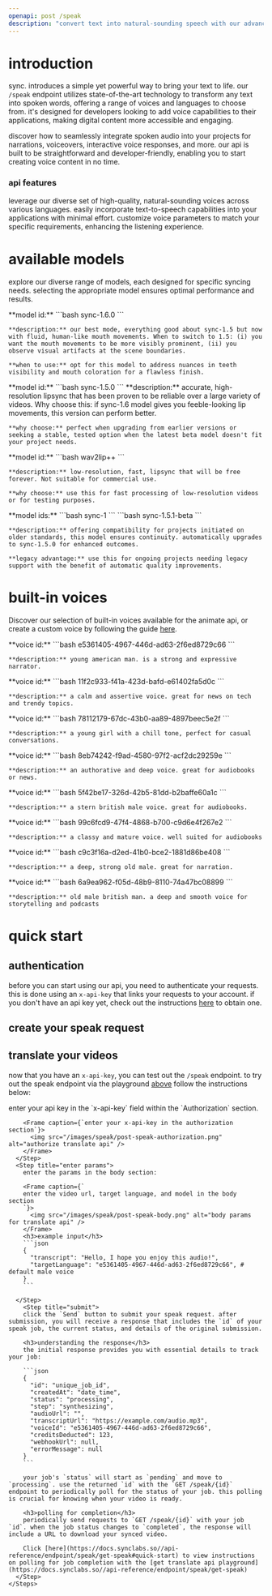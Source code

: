 ```yaml
---
openapi: post /speak
description: "convert text into natural-sounding speech with our advanced text-to-speech technology. this api tailors audio outputs to fit your needs, whether for narrations, voiceovers, or enhancing user experience with voice responses."
---
```


# introduction
sync. introduces a simple yet powerful way to bring your text to life. our `/speak` endpoint utilizes state-of-the-art technology to transform any text into spoken words, offering a range of voices and languages to choose from. it's designed for developers looking to add voice capabilities to their applications, making digital content more accessible and engaging.

discover how to seamlessly integrate spoken audio into your projects for narrations, voiceovers, interactive voice responses, and more. our api is built to be straightforward and developer-friendly, enabling you to start creating voice content in no time.

### api features

<Card title="natural-sounding voices" icon="microphone-lines" iconType="duotone">
  leverage our diverse set of high-quality, natural-sounding voices across various languages.
</Card>
<Card title="flexible integration" icon="puzzle-piece" iconType="duotone">
  easily incorporate text-to-speech capabilities into your applications with minimal effort.
</Card>
<Card title="customization options" icon="sliders" iconType="duotone">
  customize voice parameters to match your specific requirements, enhancing the listening experience.
</Card>

# available models

explore our diverse range of models, each designed for specific syncing needs. selecting the appropriate model ensures optimal performance and results.

<AccordionGroup>
  <Accordion icon="star" title="sync-1.6.0 (top-tier sync)">
    **model id:** 
    ```bash 
    sync-1.6.0
    ```

    **description:** our best mode, everything good about sync-1.5 but now with fluid, human-like mouth movements. When to switch to 1.5: (i) you want the mouth movements to be more visibly prominent, (ii) you observe visual artifacts at the scene boundaries.

    **when to use:** opt for this model to address nuances in teeth visibility and mouth coloration for a flawless finish.
  </Accordion>

  <Accordion icon="circle-check" title="sync-1.5.0 (stable and tested)">
    **model id:** 
    ```bash 
    sync-1.5.0
    ```
    **description:** accurate, high-resolution lipsync that has been proven to be reliable over a large variety of videos. Why choose this: if sync-1.6 model gives you feeble-looking lip movements, this version can perform better.

    **why choose:** perfect when upgrading from earlier versions or seeking a stable, tested option when the latest beta model doesn't fit your project needs.
  </Accordion>

  <Accordion icon="bolt" title="wav2lip++ (fast and free to use)">
    **model id:** 
    ```bash
    wav2lip++
    ```

    **description:** low-resolution, fast, lipsync that will be free forever. Not suitable for commercial use.

    **why choose:** use this for fast processing of low-resolution videos or for testing purposes.
  </Accordion>

  <Accordion icon="box-archive" title="sync-1, sync-1.5.1-beta (legacy support)">
    **model ids:** 
    ```bash
    sync-1
    ```
     ```bash
    sync-1.5.1-beta
    ```

    **description:** offering compatibility for projects initiated on older standards, this model ensures continuity. automatically upgrades to sync-1.5.0 for enhanced outcomes.

    **legacy advantage:** use this for ongoing projects needing legacy support with the benefit of automatic quality improvements.
  </Accordion>
</AccordionGroup>

# built-in voices

Discover our selection of built-in voices available for the animate api, or create a custom voice by following the guide [here](https://docs.synclabs.so//api-reference/endpoint/voices/post-voice).

<AccordionGroup>
  <Accordion icon="volume-high" title="default male">
    **voice id:** 
    ```bash 
    e5361405-4967-446d-ad63-2f6ed8729c66
    ```

    **description:** young american man. is a strong and expressive narrator.
  </Accordion>
  <Accordion icon="volume-high" title="young american male">
    **voice id:** 
    ```bash 
    11f2c933-f41a-423d-bafd-e61402fa5d0c
    ```

    **description:** a calm and assertive voice. great for news on tech and trendy topics.
  </Accordion>
  <Accordion icon="volume-high" title="young american female">
    **voice id:** 
    ```bash 
    78112179-67dc-43b0-aa89-4897beec5e2f
    ```

    **description:** a young girl with a chill tone, perfect for casual conversations.
  </Accordion>
  <Accordion icon="volume-high" title="middle-aged american male">
    **voice id:** 
    ```bash 
    8eb74242-f9ad-4580-97f2-acf2dc29259e
    ```

    **description:** an authorative and deep voice. great for audiobooks or news.
  </Accordion>
  <Accordion icon="volume-high" title="middle-aged british male">
    **voice id:** 
    ```bash 
    5f42be17-326d-42b5-81dd-b2baffe60a1c
    ```

    **description:** a stern british male voice. great for audiobooks.
  </Accordion>
  <Accordion icon="volume-high" title="middle-aged british female">
    **voice id:** 
    ```bash 
    99c6fcd9-47f4-4868-b700-c9d6e4f267e2
    ```

    **description:** a classy and mature voice. well suited for audiobooks
  </Accordion>
  <Accordion icon="volume-high" title="old american male">
    **voice id:** 
    ```bash 
    c9c3f16a-d2ed-41b0-bce2-1881d86be408
    ```

    **description:** a deep, strong old male. great for narration.
  </Accordion>
  <Accordion icon="volume-high" title="old british male">
    **voice id:** 
    ```bash 
    6a9ea962-f05d-48b9-8110-74a47bc08899
    ```

    **description:** old male british man. a deep and smooth voice for storytelling and podcasts
  </Accordion>
</AccordionGroup>


# quick start

## authentication
before you can start using our api, you need to authenticate your requests. this is done using an `x-api-key` that links your requests to your account. if you don't have an api key yet, check out the instructions [here](https://docs.synclabs.so//api-reference/quickstart#generate-an-api-key) to obtain one.

## create your speak request

## translate your videos

now that you have an `x-api-key`, you can test out the `/speak` endpoint. to try out the speak endpoint via the playground [above](/api-reference/endpoint/speak/post-speak) follow the instructions below:

<AccordionGroup>
  <Accordion icon="book" title="generate speech via the api playground">
    <Steps>
      <Step title="authorize">
        enter your api key in the `x-api-key` field within the `Authorization` section.

        <Frame caption={`enter your x-api-key in the authorization section`}>
          <img src="/images/speak/post-speak-authorization.png" alt="authorize translate api" />
        </Frame>
      </Step>
      <Step title="enter params">
        enter the params in the body section:

        <Frame caption={`
        enter the video url, target language, and model in the body section
        `}>
          <img src="/images/speak/post-speak-body.png" alt="body params for translate api" />
        </Frame>
        <h3>example input</h3>
        ```json
        {
          "transcript": "Hello, I hope you enjoy this audio!",
          "targetLanguage": "e5361405-4967-446d-ad63-2f6ed8729c66", # default male voice
        }
        ```
      
      </Step>
        <Step title="submit">
        click the `Send` button to submit your speak request. after submission, you will receive a response that includes the `id` of your speak job, the current status, and details of the original submission.

        <h3>understanding the response</h3>
        the initial response provides you with essential details to track your job:

        ```json
        {
          "id": "unique_job_id",
          "createdAt": "date_time",
          "status": "processing",
          "step": "synthesizing",
          "audioUrl": "",
          "transcriptUrl": "https://example.com/audio.mp3",
          "voiceId": "e5361405-4967-446d-ad63-2f6ed8729c66",
          "creditsDeducted": 123,
          "webhookUrl": null,
          "errorMessage": null
        }
        ```

        your job's `status` will start as `pending` and move to `processing`. use the returned `id` with the `GET /speak/{id}` endpoint to periodically poll for the status of your job. this polling is crucial for knowing when your video is ready.

        <h3>polling for completion</h3>
        periodically send requests to `GET /speak/{id}` with your job `id`. when the job status changes to `completed`, the response will include a URL to download your synced video.

        Click [here](https://docs.synclabs.so//api-reference/endpoint/speak/get-speak#quick-start) to view instructions on polling for job completion with the [get translate api playground](https://docs.synclabs.so//api-reference/endpoint/speak/get-speak)
      </Step>
    </Steps>
  </Accordion>
</AccordionGroup>